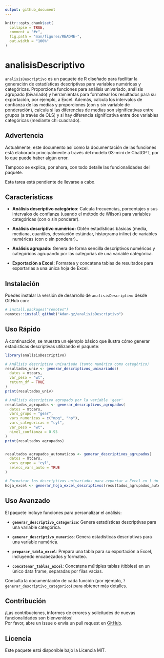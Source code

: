 ```yaml
---
output: github_document
---
```


<!-- README.md is generated from README.Rmd. Please edit that file -->

```r
knitr::opts_chunk$set(
  collapse = TRUE,
  comment = "#>",
  fig.path = "man/figures/README-",
  out.width = "100%"
)
```

# analisisDescriptivo

<!-- badges: start -->

<!-- badges: end -->

`analisisDescriptivo` es un paquete de R diseñado para facilitar la generación de estadísticas descriptivas para variables numéricas y categóricas. Proporciona funciones para análisis univariado, análisis agrupado (bivariado) y herramientas para formatear los resultados para su exportación, por ejemplo, a Excel. Además, calcula los intervalos de confianza de las medias y proporciones (con y sin variable de ponderación), calcula si las diferencias de medias son significativas entre grupos (a través de OLS) y si hay diferencia significativa entre dos variables categóricas (mediante chi cuadrado).

## Advertencia

Actualmente, este documento así como la documentación de las funciones está elaborado principalmente a través del modelo 03-mini de ChatGPT, por lo que puede haber algún error.

Tampoco se explica, por ahora, con todo detalle las funcionalidades del paquete.

Esta tarea está pendiente de llevarse a cabo.

## Características

-   **Análisis descriptivo categórico:** Calcula frecuencias, porcentajes y sus intervalos de confianza (usando el método de Wilson) para variables categóricas (con o sin ponderar).

<!-- -->

-   **Análisis descriptivo numérico:** Obtén estadísticas básicas (media, mediana, cuantiles, desviación estándar, histograma inline) de variables numéricas (con o sin ponderar)..

<!-- -->

-   **Análisis agrupado:** Genera de forma sencilla descriptivos numéricos y categóricos agrupando por las categorías de una variable categórica.

<!-- -->

-   **Exportación a Excel:** Formatea y concatena tablas de resultados para exportarlas a una única hoja de Excel.

## Instalación

Puedes instalar la versión de desarrollo de `analisisDescriptivo` desde GitHub con:

```r
# install.packages("remotes")
remotes::install_github("Adan-gz/analisisDescriptivo")

```

## Uso Rápido

A continuación, se muestra un ejemplo básico que ilustra cómo generar estadísticas descriptivas utilizando el paquete:

```r

library(analisisDescriptivo)

# Análisis descriptivo univariado (tanto numérico como categórico)
resultados_univ <- generar_descriptivos_univariados(
  datos = mtcars,
  var_peso = "wt", 
  return_df = TRUE
)
print(resultados_univ)

# Análisis descriptivo agrupado por la variable 'gear'
resultados_agrupados <- generar_descriptivos_agrupados(
  datos = mtcars,
  vars_grupo = "gear",
  vars_numericas = c("mpg", "hp"),
  vars_categoricas = "cyl",
  var_peso = "wt",
  nivel_confianza = 0.95
)
print(resultados_agrupados)


resultados_agrupados_automaticos <- generar_descriptivos_agrupados( 
  datos = mtcars,
  vars_grupo = 'cyl', 
  selecc_vars_auto = TRUE
)

# Formatear los descriptivos univariados para exportar a Excel en 1 única hoja
hoja_excel <- generar_hoja_excel_descriptivos(resultados_agrupados_automaticos)
```

## Uso Avanzado

El paquete incluye funciones para personalizar el análisis:

-   **`generar_descriptivo_categorico`**: Genera estadísticas descriptivas para una variable categórica.

-   **`generar_descriptivo_numerico`**: Genera estadísticas descriptivas para una variable numérica.

-   **`preparar_tabla_excel`**: Prepara una tabla para su exportación a Excel, incluyendo encabezados y formateo.

-   **`concatenar_tablas_excel`**: Concatena múltiples tablas (tibbles) en un único data frame, separadas por filas vacías.

Consulta la documentación de cada función (por ejemplo, `?generar_descriptivo_categorico`) para obtener más detalles.

## Contribución

¡Las contribuciones, informes de errores y solicitudes de nuevas funcionalidades son bienvenidos!\
Por favor, abre un issue o envía un pull request en [GitHub](https://github.com/Adan-gz/analisisDescriptivo).

## Licencia

Este paquete está disponible bajo la Licencia MIT.
